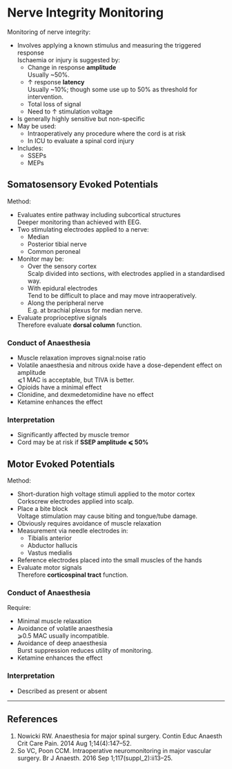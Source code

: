 # Nerve Integrity Monitoring


Monitoring of nerve integrity:

* Involves applying a known stimulus and measuring the triggered response  
Ischaemia or injury is suggested by:
	* Change in response **amplitude**  
	Usually ~50%.
	* ↑ response **latency**  
	Usually ~10%; though some use up to 50% as threshold for intervention.
	* Total loss of signal
	* Need to ↑ stimulation voltage
* Is generally highly sensitive but non-specific
* May be used:
	* Intraoperatively any procedure where the cord is at risk
	* In ICU to evaluate a spinal cord injury
* Includes:
	* SSEPs
	* MEPs

## Somatosensory Evoked Potentials

Method:

* Evaluates entire pathway including subcortical structures  
Deeper monitoring than achieved with EEG.
* Two stimulating electrodes applied to a nerve:
	* Median
	* Posterior tibial nerve
	* Common peroneal
* Monitor may be:
	* Over the sensory cortex  
	Scalp divided into sections, with electrodes applied in a standardised way.
	* With epidural electrodes  
	Tend to be difficult to place and may move intraoperatively.
	* Along the peripheral nerve  
	E.g. at brachial plexus for median nerve.
* Evaluate proprioceptive signals  
Therefore evaluate **dorsal column** function.


### Conduct of Anaesthesia

* Muscle relaxation improves signal:noise ratio
* Volatile anaesthesia and nitrous oxide have a dose-dependent effect on amplitude  
⩽1 MAC is acceptable, but TIVA is better.
* Opioids have a minimal effect
* Clonidine, and dexmedetomidine have no effect
* Ketamine enhances the effect

### Interpretation

* Significantly affected by muscle tremor
* Cord may be at risk if **SSEP amplitude ⩽ 50%**


## Motor Evoked Potentials

Method:

* Short-duration high voltage stimuli applied to the motor cortex  
Corkscrew electrodes applied into scalp.
* Place a bite block  
Voltage stimulation may cause biting and tongue/tube damage.
* Obviously requires avoidance of muscle relaxation
* Measurement via needle electrodes in:
	* Tibialis anterior
	* Abductor hallucis
	* Vastus medialis
* Reference electrodes placed into the small muscles of the hands
* Evaluate motor signals  
Therefore **corticospinal tract** function.

### Conduct of Anaesthesia

Require:

* Minimal muscle relaxation
* Avoidance of volatile anaesthesia  
⩾0.5 MAC usually incompatible.
* Avoidance of deep anaesthesia  
Burst suppression reduces utility of monitoring.
* Ketamine enhances the effect


### Interpretation

* Described as present or absent


---

## References

1. Nowicki RW. Anaesthesia for major spinal surgery. Contin Educ Anaesth Crit Care Pain. 2014 Aug 1;14(4):147–52. 
2. So VC, Poon CCM. Intraoperative neuromonitoring in major vascular surgery. Br J Anaesth. 2016 Sep 1;117(suppl_2):ii13–25. 
